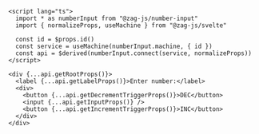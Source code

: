 ```svelte
<script lang="ts">
  import * as numberInput from "@zag-js/number-input"
  import { normalizeProps, useMachine } from "@zag-js/svelte"

  const id = $props.id()
  const service = useMachine(numberInput.machine, { id })
  const api = $derived(numberInput.connect(service, normalizeProps))
</script>

<div {...api.getRootProps()}>
  <label {...api.getLabelProps()}>Enter number:</label>
  <div>
    <button {...api.getDecrementTriggerProps()}>DEC</button>
    <input {...api.getInputProps()} />
    <button {...api.getIncrementTriggerProps()}>INC</button>
  </div>
</div>
```
